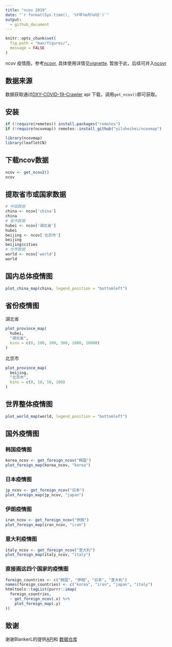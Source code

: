```yaml
---
title: "ncov 2019"
date: "`r format(Sys.time(), '%Y年%m月%d日')`"
output: 
  - github_document
---
```


```r
knitr::opts_chunk$set(
  fig.path = "man/figures/",
  message = FALSE
)
```

ncov 疫情图，参考[ncovr](https://github.com/pzhaonet/ncovr), 具体使用详情见[vignette](https://yiluheihei.github.io/ncovmap/articles/Introduction.html). 暂放于此，后续可并入[ncovr](https://github.com/pzhaonet/ncovr)

## 数据来源

数据获取通过[DXY-COVID-19-Crawler](https://github.com/BlankerL/DXY-COVID-19-Crawler) 
api 下载，调用`get_ncov()`即可获取。


## 安装

```r
if (!require(remotes)) install.packages("remotes")
if (!require(ncovmap)) remotes::install_github("yiluheihei/ncovmap")
```

```r
library(ncovmap)
library(leafletCN)
```

## 下载ncov数据

```r
ncov <- get_ncov2()
ncov
```

## 提取省市或国家数据

```r
# 中国数据
china <- ncov['china']
china
# 省市数据
hubei <- ncov['湖北省']
hubei
beijing <- ncov['北京市']
beijing
beijing$cities
# 世界数据
world <- ncov['world']
world
```

## 国内总体疫情图

```r
plot_china_map(china, legend_position = "bottomleft")
```

## 省份疫情图

湖北省

```r
plot_province_map(
  hubei, 
  "湖北省", 
  bins = c(0, 100, 200, 500, 1000, 10000)
)
```

北京市

```r
plot_province_map(
  beijing,
  "北京市", 
  bins = c(0, 10, 50, 100)
)
```

## 世界整体疫情图

```r
plot_world_map(world, legend_position = "bottomleft")
```

## 国外疫情图

### 韩国疫情图

```r
korea_ncov <- get_foreign_ncov("韩国")
plot_foreign_map(korea_ncov, "korea")
```

### 日本疫情图

```r
jp_ncov <- get_foreign_ncov("日本")
plot_foreign_map(jp_ncov, "japan")
```

### 伊朗疫情图

```r
iran_ncov <- get_foreign_ncov("伊朗")
plot_foreign_map(iran_ncov, "iran")
```

### 意大利疫情图 

```r
italy_ncov <- get_foreign_ncov("意大利")
plot_foreign_map(italy_ncov, "italy")
```

### 直接画这四个国家的疫情图

```r
foreign_countries <- c("韩国", "伊朗", "日本", "意大利")
names(foreign_countries) <- c("korea", "iran", "japan", "italy")
htmltools::tagList(purrr::imap(
  foreign_countries, 
  ~ get_foreign_ncov(.x) %>% 
    plot_foreign_map(.y)
))
```

## 致谢

谢谢BlankerL的提供[API](https://github.com/BlankerL/DXY-COVID-19-Crawler)和
[数据仓库](https://github.com/BlankerL/DXY-COVID-19-Data)

